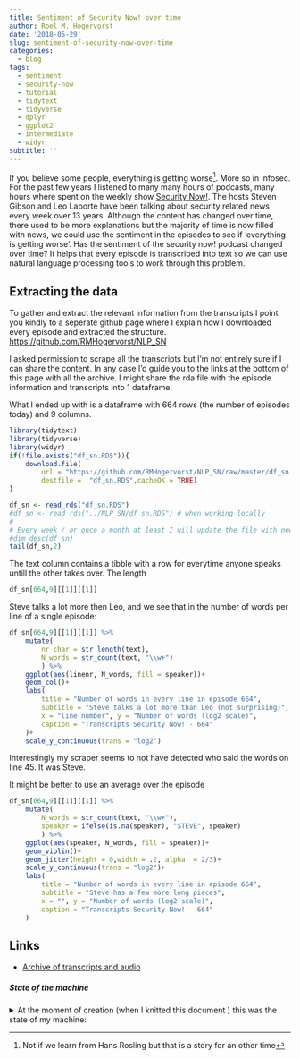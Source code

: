 ```yaml
---
title: Sentiment of Security Now! over time
author: Roel M. Hogervorst
date: '2018-05-29'
slug: sentiment-of-security-now-over-time
categories:
  - blog
tags:
  - sentiment
  - security-now
  - tutorial
  - tidytext
  - tidyverse
  - dplyr
  - ggplot2
  - intermediate
  - widyr
subtitle: ''
---
```


If you believe some people, everything is getting worse^[Not if we learn from Hans Rosling but that is a story for an other time]. More so in
infosec. For the past few years I listened to many many hours of podcasts, many hours where spent on the weekly show [Security Now!](https://twit.tv/shows/security-now). 
The hosts Steven Gibson and Leo Laporte have been talking about security
related news every week over 13 years. Although the content has changed
over time, there used to be more explanations but the majority of time is
now filled with news, we could use the sentiment in the episodes to see if
'everything is getting worse'. Has the sentiment of the security now! podcast changed over time? It helps that every episode is transcribed into text so we can use natural language processing tools to work through this problem.

## Extracting the data
To gather and extract the relevant information from the transcripts
I point you kindly to a seperate github page where I explain how I downloaded
every episode and extracted the structure. <https://github.com/RMHogervorst/NLP_SN> 

I asked permission to scrape all the transcripts but I'm not entirely sure if I
can share the content. In any case I'd guide you to the links at the bottom of this page with all the archive. I might share the rda file with the episode information and transcripts into 1 dataframe. 

What I ended up with is a dataframe with 664 rows (the number of episodes today) and 9 columns.


```r
library(tidytext)
library(tidyverse)
library(widyr) 
if(!file.exists("df_sn.RDS")){
    download.file(
        url = "https://github.com/RMHogervorst/NLP_SN/raw/master/df_sn.RDS",
        destfile =  "df_sn.RDS",cacheOK = TRUE)    
}

df_sn <- read_rds("df_sn.RDS")  
#df_sn <- read_rds("../NLP_SN/df_sn.RDS") # when working locally
# 
# Every week / or once a month at least I will update the file with new transcript(s) so your data could be newer than this post.
#dim_desc(df_sn)
tail(df_sn,2)
```

The text column contains a tibble with a row for everytime anyone speaks untill the other takes over. The length

```r
df_sn[664,9][[1]][[1]]
```

Steve talks a lot more then Leo, and we see that in the number of words per line of a single episode:

```r
df_sn[664,9][[1]][[1]] %>% 
    mutate(
        nr_char = str_length(text),
        N_words = str_count(text, "\\w+")
        ) %>% 
    ggplot(aes(linenr, N_words, fill = speaker))+
    geom_col()+
    labs(
        title = "Number of words in every line in episode 664",
        subtitle = "Steve talks a lot more than Leo (not surprising)",
        x = "line number", y = "Number of words (log2 scale)",
        caption = "Transcripts Security Now! - 664"
    )+
    scale_y_continuous(trans = "log2")
```

Interestingly my scraper seems to not have detected who said the words on line 45. It was Steve.

It might be better to use an average over the episode

```r
df_sn[664,9][[1]][[1]] %>% 
    mutate(
        N_words = str_count(text, "\\w+"),
        speaker = ifelse(is.na(speaker), "STEVE", speaker)
        ) %>% 
    ggplot(aes(speaker, N_words, fill = speaker))+
    geom_violin()+
    geom_jitter(height = 0,width = .2, alpha  = 2/3)+
    scale_y_continuous(trans = "log2")+
    labs(
        title = "Number of words in every line in episode 664",
        subtitle = "Steve has a few more long pieces",
        x = "", y = "Number of words (log2 scale)",
        caption = "Transcripts Security Now! - 664"
    )
```





## Links
- [Archive of transcripts and audio](https://www.grc.com/securitynow.htm)



##### State of the machine
<details>
<summary> At the moment of creation (when I knitted this document ) this was the state of my machine: <click> </summary>

```r
sessioninfo::session_info()
```

</details>
